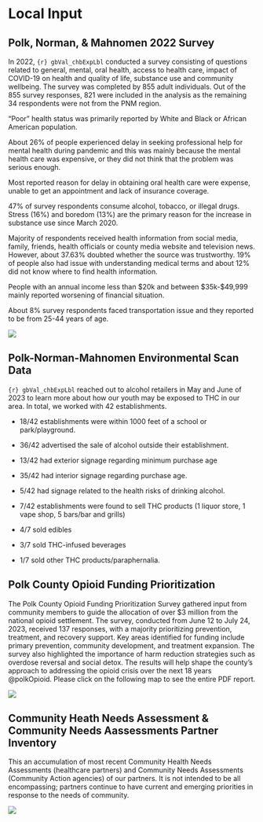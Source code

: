 # Local Input



## Polk, Norman, & Mahnomen 2022 Survey

In 2022, `{r} gbVal_chbExpLbl` conducted a survey consisting of questions related to general, mental, oral health, access to health care, impact of COVID-19 on health and quality of life, substance use and community wellbeing. The survey was completed by 855 adult individuals. Out of the 855 survey responses, 821 were included in the analysis as the remaining 34 respondents were not from the PNM region.

"Poor" health status was primarily reported by White and Black or African American population.

About 26% of people experienced delay in seeking professional help for mental health during pandemic and this was mainly because the mental health care was expensive, or they did not think that the problem was serious enough.

Most reported reason for delay in obtaining oral health care were expense, unable to get an appointment and lack of insurance coverage.

47% of survey respondents consume alcohol, tobacco, or illegal drugs. Stress (16%) and boredom (13%) are the primary reason for the increase in substance use since March 2020.

Majority of respondents received health information from social media, family, friends, health officials or county media website and television news. However, about 37.63% doubted whether the source was trustworthy. 19% of people also had issue with understanding medical terms and about 12% did not know where to find health information.

People with an annual income less than \$20k and between \$35k-\$49,999 mainly reported worsening of financial situation.

About 8% survey respondents faced transportation issue and they reported to be from 25-44 years of age.

![](Attachments/localInput/surveyExeSummary.png)

## Polk-Norman-Mahnomen Environmental Scan Data

`{r} gbVal_chbExpLbl` reached out to alcohol retailers in May and June of 2023 to learn more about how our youth may be exposed to THC in our area. In total, we worked with 42 establishments.

-   18/42 establishments were within 1000 feet of a school or park/playground.

-   36/42 advertised the sale of alcohol outside their establishment.

-   13/42 had exterior signage regarding minimum purchase age

-   35/42 had interior signage regarding purchase age.

-   5/42 had signage related to the health risks of drinking alcohol.

-   7/42 establishments were found to sell THC products (1 liquor store, 1 vape shop, 5 bars/bar and grills)

-   4/7 sold edibles

-   3/7 sold THC-infused beverages

-   1/7 sold other THC products/paraphernalia.

## Polk County Opioid Funding Prioritization

The Polk County Opioid Funding Prioritization Survey gathered input from community members to guide the allocation of over $3 million from the national opioid settlement. The survey, conducted from June 12 to July 24, 2023, received 137 responses, with a majority prioritizing prevention, treatment, and recovery support. Key areas identified for funding include primary prevention, community development, and treatment expansion. The survey also highlighted the importance of harm reduction strategies such as overdose reversal and social detox. The results will help shape the county's approach to addressing the opioid crisis over the next 18 years @polkOpioid. Please click on the following map to see the entire PDF report.

[![](Attachments/mnMap_polk.png)](https://www.co.polk.mn.us/DocumentCenter/View/2073/Polk-County-Opioid-Funding-Prioritization-Survey-Results?bidId=)

## Community Heath Needs Assessment & Community Needs Aassessments Partner Inventory

This an accumulation of most recent Community Health Needs Assessments (healthcare partners) and Community Needs Assessments (Community Action agencies) of our partners. It is not intended to be all encompassing; partners continue to have current and emerging priorities in response to the needs of community.

![](Attachments/localInput/cHNACNAPartnerInventory.png)